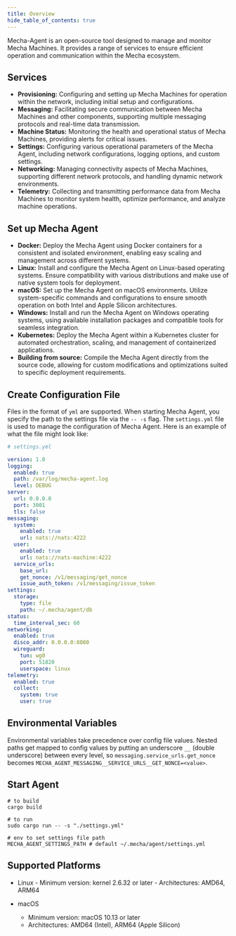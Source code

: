 ```yaml
---
title: Overview
hide_table_of_contents: true
---
```


Mecha-Agent is an open-source tool designed to manage and monitor Mecha Machines. It provides a range of services to ensure efficient operation and communication within the Mecha ecosystem.

## Services

- **Provisioning:** Configuring and setting up Mecha Machines for operation within the network, including initial setup and configurations.
- **Messaging:** Facilitating secure communication between Mecha Machines and other components, supporting multiple messaging protocols and real-time data transmission.
- **Machine Status:** Monitoring the health and operational status of Mecha Machines, providing alerts for critical issues.
- **Settings:** Configuring various operational parameters of the Mecha Agent, including network configurations, logging options, and custom settings.
- **Networking:** Managing connectivity aspects of Mecha Machines, supporting different network protocols, and handling dynamic network environments.
- **Telemetry:** Collecting and transmitting performance data from Mecha Machines to monitor system health, optimize performance, and analyze machine operations.

## Set up Mecha Agent

- **Docker:** Deploy the Mecha Agent using Docker containers for a consistent and isolated environment, enabling easy scaling and management across different systems.
- **Linux:** Install and configure the Mecha Agent on Linux-based operating systems. Ensure compatibility with various distributions and make use of native system tools for deployment.
- **macOS:** Set up the Mecha Agent on macOS environments. Utilize system-specific commands and configurations to ensure smooth operation on both Intel and Apple Silicon architectures.
- **Windows:** Install and run the Mecha Agent on Windows operating systems, using available installation packages and compatible tools for seamless integration.
- **Kubernetes:** Deploy the Mecha Agent within a Kubernetes cluster for automated orchestration, scaling, and management of containerized applications.
- **Building from source:** Compile the Mecha Agent directly from the source code, allowing for custom modifications and optimizations suited to specific deployment requirements.

## Create Configuration File

Files in the format of `yml` are supported. When starting Mecha Agent, you specify the path to the settings file via the `-- -s` flag. The `settings.yml` file is used to manage the configuration of Mecha Agent. Here is an example of what the file might look like:

```yaml
# settings.yml

version: 1.0
logging:
  enabled: true
  path: /var/log/mecha-agent.log
  level: DEBUG
server:
  url: 0.0.0.0
  port: 3001
  tls: false
messaging:
  system:
    enabled: true
    url: nats://nats:4222
  user:
    enabled: true
    url: nats://nats-machine:4222
  service_urls:
    base_url: 
    get_nonce: /v1/messaging/get_nonce
    issue_auth_token: /v1/messaging/issue_token
settings:
  storage:
    type: file
    path: ~/.mecha/agent/db
status:
  time_interval_sec: 60
networking:
  enabled: true
  disco_addr: 0.0.0.0:8080
  wireguard:
    tun: wg0
    port: 51820
    userspace: linux
telemetry:
  enabled: true
  collect:
    system: true
    user: true
```
## Environmental Variables
Environmental variables take precedence over config file values. Nested paths get mapped to config values by putting an underscore `__` (double underscore) between every level, so `messaging.service_urls.get_nonce` becomes `MECHA_AGENT_MESSAGING__SERVICE_URLS__GET_NONCE=<value>`.

## Start Agent

```
# to build 
cargo build 

# to run 
sudo cargo run -- -s "./settings.yml"

# env to set settings file path
MECHA_AGENT_SETTINGS_PATH # default ~/.mecha/agent/settings.yml
```

## Supported Platforms
- Linux
        - Minimum version: kernel 2.6.32 or later
        - Architectures: AMD64, ARM64

- macOS

    - Minimum version: macOS 10.13 or later
    - Architectures: AMD64 (Intel), ARM64 (Apple Silicon)